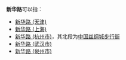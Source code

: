 '''新华路'''可以指：
*[[新华路_(天津)|新华路 (天津)]]
*[[新华路_(上海)|新华路 (上海)]]
*[[新华路_(杭州市)|新华路 (杭州市)]]，其北段为[[中国丝绸城步行街|中国丝绸城步行街]]
*[[新华路_(武汉市)|新华路 (武汉市)]]
*[[新华路_(泉州市)|新华路 (泉州市)]]

{{disambig|Cat=三字路名消歧义}}